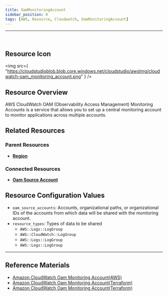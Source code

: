 ```yaml
---
title: OamMonitoringAccount
sidebar_position: 0
tags: [AWS, Resource, Cloudwatch, OamMonitoringAccount]
---
```


<hr />
<br />

## Resource Icon

<img
    src={
        "https://cloudstudioblob.blob.core.windows.net/cloudstudio/awsImg/cloudwatch-oam_monitoring_account.png"
    }
/>

## Resource Overview

AWS CloudWatch OAM (Observability Access Management) Monitoring Accounts is a service that allows you to set up a central monitoring account to monitor applications across multiple accounts.

## Related Resources

### Parent Resources

-   [**Region**](https://docs.cstudio.app/docs/resource/aws/Base/Region)

### Connected Resources

-   [**Oam Source Account**](https://docs.cstudio.app/docs/resource/aws/Cloudwatch/OamSourceAccount)

## Resource Configuration Values

-   `oam_source_accounts`: Accounts, organizational paths, or organizational IDs of the accounts from which data will be shared with the monitoring account.
-   `resource_types`: Types of data to be shared
    -   `AWS::Logs::LogGroup`
    -   `AWS::CloudWatch::LogGroup`
    -   `AWS::Logs::LogGroup`
    -   `AWS::Logs::LogGroup`



---

## Reference Materials

-   [Amazon CloudWatch Oam Monitoring Account(AWS)](https://docs.aws.amazon.com/AmazonCloudWatch/latest/monitoring/CloudWatch-Unified-Cross-Account-Setup.html#Unified-Cross-Account-Setup-ConfigureMonitoringAccount)
-   [Amazon CloudWatch Oam Monitoring Account(Terraform)](https://registry.terraform.io/providers/hashicorp/aws/latest/docs/resources/oam_link)
-   [Amazon CloudWatch Oam Monitoring Account(Terraform)](https://registry.terraform.io/providers/hashicorp/aws/latest/docs/resources/oam_sink_policy)

